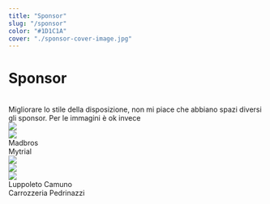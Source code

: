 ```yaml
---
title: "Sponsor"
slug: "/sponsor"
color: "#1D1C1A"
cover: "./sponsor-cover-image.jpg"
---
```


# Sponsor
<br/>
Migliorare lo stile della disposizione, non mi piace che abbiano spazi diversi gli sponsor. Per le immagini è ok invece

<div class="container">
  <div class="row">
    <div class="col">
        <img src="https://res.cloudinary.com/dnqt3rs6f/image/upload/w_auto,c_scale,q_75,f_auto/v1638300364/sponsor-sito-3d/logo-Cecam.png"/>
    </div>
    <div class="col">
        <img src="https://res.cloudinary.com/dnqt3rs6f/image/upload/w_auto,c_scale,q_75,f_auto/v1638300364/sponsor-sito-3d/logo-Betamotor.png"/>
    </div>
    <div class="col">
      Madbros
    </div>
  </div>
  <div class="row">
    <div class="col">
      Mytrial
    </div>
    <div class="col">
       <img src="https://res.cloudinary.com/dnqt3rs6f/image/upload/w_auto,c_scale,q_75,f_auto/v1638300364/sponsor-sito-3d/logo-Airoh.png"/>
    </div>
    <div class="col">
      <img src="https://res.cloudinary.com/dnqt3rs6f/image/upload/w_auto,c_scale,q_75,f_auto/v1638300364/sponsor-sito-3d/logo-Sidi.png"/> 
    </div>
  </div>
  <div class="row">
    <div class="col">
      <img src="https://res.cloudinary.com/dnqt3rs6f/image/upload/w_auto,c_scale,q_75,f_auto/v1638300364/sponsor-sito-3d/logo-Bardahl.png"/> 
    </div>
    <div class="col">
      Luppoleto Camuno
    </div>
    <div class="col">
      Carrozzeria Pedrinazzi
    </div>
  </div>
</div>